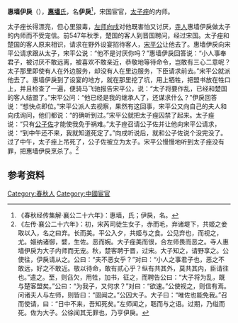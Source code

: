 {{Infobox 先秦人物
|名称= 惠墙伊戾
|图像=
|图说=
|姓=
|氏=[[惠墙氏|惠墙]]
|名=伊戾
|字=
|别名=
|别字=
|谥号=
|时代=春秋时期
|国家=
|身份=宋国太子内师
|出生=
|逝世=
|在位=
|父=
|母=
|正妻=
|妾=
|子女=
|太子=
}}
'''惠墙伊戾'''（{{bd|？||？||}}），[[惠墙氏|'''惠墙'''氏]]，名'''伊戾'''<ref>《春秋经传集解·襄公二十六年》：惠墙，氏；伊戾，名。</ref>，宋国宦官，[[太子痤|太子痤]]的内师。

太子痤长得漂亮，但心里狠毒，[[左师|左师]][[向戌|向戌]]对他既害怕又讨厌，[[寺人|寺人]]惠墙伊戾做太子的内师而不受宠信。前547年秋季，楚国的客人到晋国聘问，经过宋国。太子痤和楚国的客人原来相识，请求在野外设宴招待客人，[[宋平公|宋平公]]让他去了。惠墙伊戾向宋平公请求跟从太子，宋平公说：“他不是讨厌你吗？”惠墙伊戾回答说：“小人事奉君子，被讨厌不敢远离，被喜欢不敢亲近，恭敬地等待命令，岂敢有三心二意呢？太子那里即使有人在外边服务，却没有人在里边服务，下臣请求前去。”宋平公就派他去了。惠墙伊戾到了设宴的地方，就在那里挖了坑，用上牺牲，把盟书放在牲口上，并且检查了一遍，便骑马飞驰报告宋平公，说：“太子将要作乱，已经和楚国的客人结盟了。”宋平公问：“他已经是我的继承人了，还谋求什么？”伊戾回答说：“想快点即位。”宋平公派人去视察，果然有这回事，宋平公又向自己的夫人和向戌询问，他们都说：“的确听到过。”宋平公就把太子痤囚禁了起来。太子痤说：“只有[[宋元公|公子佐]]才能使我免于祸难。”太子痤召请公子佐并让他向宋平公请求，说：“到中午还不来，我就知道死定了。”向戌听说后，就和公子佐说个没完没了。过了中午，太子痤上吊死了，公子佐被立为太子。宋平公慢慢地听到太子痤没有罪，把惠墙伊戾烹杀了。<ref>《左传·襄公二十六年》：初，宋芮司徒生女子，赤而毛，弃诸堤下，共姬之妾取以入，名之曰弃。长而美。平公入夕，共姬与之食。公见弃也，而视之，尤。姬纳诸御，嬖，生佐。恶而婉。大子痤美而很，合左师畏而恶之。寺人惠墙伊戾为大子内师而无宠。秋，楚客聘于晋，过宋。大子知之，请野享之。公使往，伊戾请从之。公曰：“夫不恶女乎？”对曰：“小人之事君子也，恶之不敢远，好之不敢近。敬以待命，敢有贰心乎？纵有共其外，莫共其内，臣请往也。”遣之。至，则臽欠，用牲，加书，征之，而聘告公曰：“大子将为乱，既与楚客盟矣。”公曰：“为我子，又何求？”对曰：“欲速。”公使视之，则信有焉。问诸夫人与左师，则皆曰：“固闻之。”公囚大子。大子曰：“唯佐也能免我。”召而使请，曰：“日中不来，吾知死矣。”左师闻之，聒而与之语。过期，乃缢而死。佐为大子。公徐闻其无罪也，乃亨伊戾。</ref>

== 参考资料 ==
{{reflist}}

[[Category:春秋人|Category:春秋人]]
[[Category:中國宦官|Category:中國宦官]]